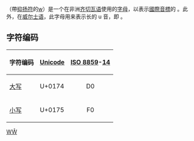 {{Unreferenced|time=2017-12-29T14:43:55+00:00}}
{{Infobox alphabet|alphabet=拉丁|uuc=0174|ulc=0175}}
{{Unicode|'''Ŵ''', '''ŵ'''}}（帶[[抑扬符|抑扬符]]的[[w|w]]）是一个在非洲[[齐切瓦语|齐切瓦语]]使用的[[字母|字母]]，以表示[[國際音標|國際音標]]的 {{IPA4|β}}。此外，在[[威尔士语|威尔士语]]，此字母用来表示长的 u 音，即 {{IPA|/u:/}}。

== 字符编码 ==
{| class="wikitable"
!字符编码!![[Unicode|Unicode]]!![[ISO/IEC_8859|ISO 8859]]-[[ISO/IEC_8859-14|14]]
|-
|[[大寫字母|大写]] {{Unicode|Ŵ}}||U+0174||style="text-align:center;"|D0
|-
|[[小寫字母|小写]] {{Unicode|ŵ}}||U+0175||style="text-align:center;"|F0
|}

{{Alphabet cy|width=90%}}
{{Latin alphabet}}

[[Category:衍生拉丁字母|WŴ]]